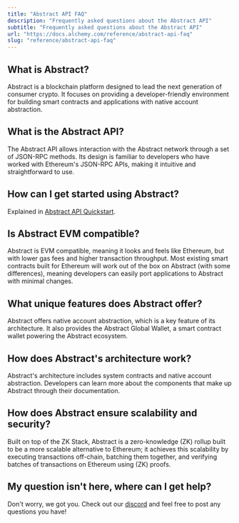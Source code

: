 ```yaml
---
title: "Abstract API FAQ"
description: "Frequently asked questions about the Abstract API"
subtitle: "Frequently asked questions about the Abstract API"
url: "https://docs.alchemy.com/reference/abstract-api-faq"
slug: "reference/abstract-api-faq"
---
```


## What is Abstract?

Abstract is a blockchain platform designed to lead the next generation of consumer crypto. It focuses on providing a developer-friendly environment for building smart contracts and applications with native account abstraction.

## What is the Abstract API?

The Abstract API allows interaction with the Abstract network through a set of JSON-RPC methods. Its design is familiar to developers who have worked with Ethereum's JSON-RPC APIs, making it intuitive and straightforward to use.

## How can I get started using Abstract?

Explained in [Abstract API Quickstart](/reference/abstract-api-quickstart).

## Is Abstract EVM compatible?

Abstract is EVM compatible, meaning it looks and feels like Ethereum, but with lower gas fees and higher transaction throughput. Most existing smart contracts built for Ethereum will work out of the box on Abstract (with some differences), meaning developers can easily port applications to Abstract with minimal changes.

## What unique features does Abstract offer?

Abstract offers native account abstraction, which is a key feature of its architecture. It also provides the Abstract Global Wallet, a smart contract wallet powering the Abstract ecosystem.

## How does Abstract's architecture work?

Abstract's architecture includes system contracts and native account abstraction. Developers can learn more about the components that make up Abstract through their documentation.

## How does Abstract ensure scalability and security?

Built on top of the ZK Stack, Abstract is a zero-knowledge (ZK) rollup built to be a more scalable alternative to Ethereum; it achieves this scalability by executing transactions off-chain, batching them together, and verifying batches of transactions on Ethereum using (ZK) proofs.

## My question isn't here, where can I get help?

Don't worry, we got you. Check out our [discord](https://discord.com/invite/alchemyplatform) and feel free to post any questions you have!
